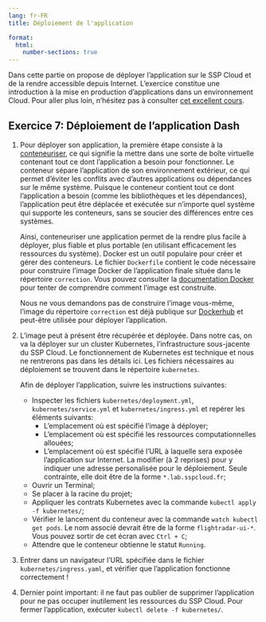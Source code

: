 ```yaml
---
lang: fr-FR
title: Déploiement de l'application

format:
  html:
    number-sections: true
---
```


Dans cette partie on propose de déployer l'application sur le SSP Cloud et de la rendre accessible depuis Internet. L'exercice constitue une introduction à la mise en production d'applications dans un environnement Cloud. Pour aller plus loin, n'hésitez pas à consulter [cet excellent cours](https://ensae-reproductibilite.github.io/website/).

::: {.callout-tip collapse="false" icon=false}
## `<i class="bi bi-book"></i>`{=html} Exercice 7: Déploiement de l'application Dash

1. Pour déployer son application, la première étape consiste à la [conteneuriser](https://ensae-reproductibilite.github.io/website/chapters/portability.html#les-conteneurs), ce qui signifie la mettre dans une sorte de boîte virtuelle contenant tout ce dont l'application a besoin pour fonctionner. Le conteneur sépare l'application de son environnement extérieur, ce qui permet d'éviter les conflits avec d'autres applications ou dépendances sur le même système. Puisque le conteneur contient tout ce dont l'application a besoin (comme les bibliothèques et les dépendances), l'application peut être déplacée et exécutée sur n'importe quel système qui supporte les conteneurs, sans se soucier des différences entre ces systèmes.

    Ainsi, conteneuriser une application permet de la rendre plus facile à déployer, plus fiable et plus portable (en utilisant efficacement les ressources du système). Docker est un outil populaire pour créer et gérer des conteneurs. Le fichier `Dockerfile` contient le code nécessaire pour construire l'image Docker de l'application finale située dans le répertoire `correction`. Vous pouvez consulter la [documentation Docker](https://docs.docker.com/build/building/packaging/) pour tenter de comprendre comment l'image est construite.

    Nous ne vous demandons pas de construire l'image vous-même, l'image du répertoire `correction` est déjà publique sur [Dockerhub](https://hub.docker.com/r/inseefrlab/funathon2024-sujet3/) et peut-être utilisée pour déployer l'application.

2. L'image peut à présent être récupérée et déployée. Dans notre cas, on va la déployer sur un cluster Kubernetes, l'infrastructure sous-jacente du SSP Cloud. Le fonctionnement de Kubernetes est technique et nous ne rentrerons pas dans les détails ici. Les fichiers nécessaires au déploiement se trouvent dans le répertoire `kubernetes`.

    Afin de déployer l'application, suivre les instructions suivantes:

    - Inspecter les fichiers `kubernetes/deployment.yml`, `kubernetes/service.yml` et `kubernetes/ingress.yml` et repérer les éléments suivants:
        - L'emplacement où est spécifié l'image à déployer;
        - L'emplacement où est spécifié les ressources computationnelles allouées;
        - L'emplacement où est spécifié l'URL à laquelle sera exposée l'application sur Internet. La modifier (à 2 reprises) pour y indiquer une adresse personalisée pour le déploiement. Seule contrainte, elle doit être de la forme `*.lab.sspcloud.fr`;
    - Ouvrir un Terminal;
    - Se placer à la racine du projet;
    - Appliquer les contrats Kubernetes avec la commande `kubectl apply -f kubernetes/`;
    - Vérifier le lancement du conteneur avec la commande `watch kubectl get pods`. Le nom associé devrait être de la forme `flightradar-ui-*`. Vous pouvez sortir de cet écran avec `Ctrl + C`;
    - Attendre que le conteneur obtienne le statut `Running`.

3. Entrer dans un navigateur l'URL spécifiée dans le fichier `kubernetes/ingress.yaml`, et vérifier que l'application fonctionne correctement !

4. Dernier point important: il ne faut pas oublier de supprimer l'application pour ne pas occuper inutilement les ressources du SSP Cloud. Pour fermer l'application, exécuter `kubectl delete -f kubernetes/`.

:::
